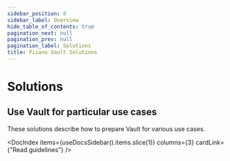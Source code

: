 ```yaml
---
sidebar_position: 0
sidebar_label: Overview
hide_table_of_contents: true
pagination_next: null
pagination_prev: null
pagination_label: Solutions
title: Piiano Vault Solutions
---
```




# Solutions

## Use Vault for particular use cases

These solutions describe how to prepare Vault for various use cases.

<DocIndex items={useDocsSidebar().items.slice(1)} columns={3} cardLink={"Read guidelines"} />